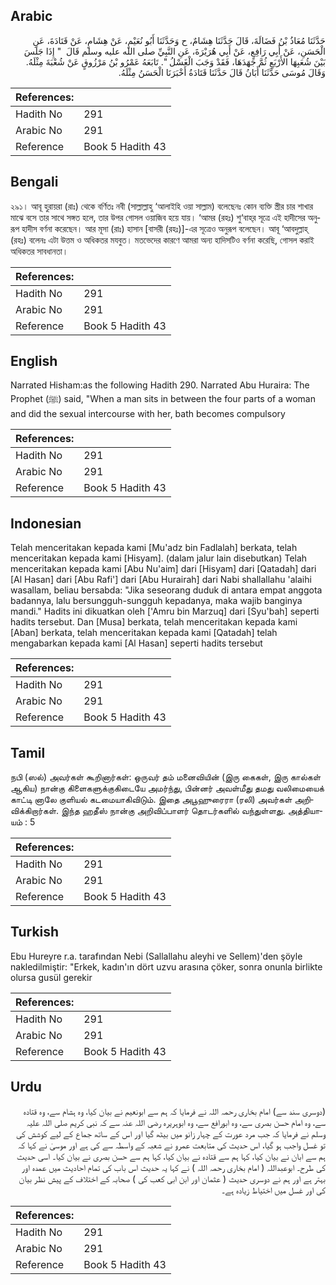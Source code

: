 ## Arabic


<div dir="rtl" lang="ar" style={{fontSize:'larger',backgroundColor:'#f8f9fa',padding:20}}>
حَدَّثَنَا مُعَاذُ بْنُ فَضَالَةَ، قَالَ حَدَّثَنَا هِشَامٌ، ح وَحَدَّثَنَا أَبُو نُعَيْمٍ، عَنْ هِشَامٍ، عَنْ قَتَادَةَ، عَنِ الْحَسَنِ، عَنْ أَبِي رَافِعٍ، عَنْ أَبِي هُرَيْرَةَ، عَنِ النَّبِيِّ صلى الله عليه وسلم قَالَ ‏ "‏ إِذَا جَلَسَ بَيْنَ شُعَبِهَا الأَرْبَعِ ثُمَّ جَهَدَهَا، فَقَدْ وَجَبَ الْغَسْلُ ‏"‏‏.‏ تَابَعَهُ عَمْرُو بْنُ مَرْزُوقٍ عَنْ شُعْبَةَ مِثْلَهُ‏.‏ وَقَالَ مُوسَى حَدَّثَنَا أَبَانُ قَالَ حَدَّثَنَا قَتَادَةُ أَخْبَرَنَا الْحَسَنُ مِثْلَهُ‏.‏
</div>
<div style={{backgroundColor:'#f8f9fa',padding:20, marginBottom: 10}}><table> <thead> <tr> <th>References:</th> <th></th> </tr> </thead> <tbody><tr><td>Hadith No</td><td>291</td></tr><tr><td>Arabic No</td><td>291</td></tr><tr><td>Reference</td><td>Book 5 Hadith 43</td></tr></tbody></table></div>

## Bengali


<div dir="ltr" lang="bn" style={{fontSize:'larger',backgroundColor:'#f8f9fa',padding:20}}>
২৯১। আবূ হুরায়রা (রাঃ) থেকে বর্ণিতঃ নবী (সাল্লাল্লাহু ‘আলাইহি ওয়া সাল্লাম) বলেছেনঃ কোন ব্যক্তি স্ত্রীর চার শাখার মাঝে বসে তার সাথে সঙ্গত হলে, তার উপর গোসল ওয়াজিব হয়ে যায়। ‘আমর (রহঃ) শু‘বাহ্‌র সূত্রে এই হাদীসের অনুরূপ হাদীস বর্ণনা করেছেন। আর মূসা (রাঃ) হাসান [বাসরী (রহঃ)]-এর সূত্রেও অনুরূপ বলেছেন। আবূ ‘আবদুল্লাহ্‌ (রহঃ) বলেনঃ এটা উত্তম ও অধিকতর মযবুত। মতভেদের কারণে আমরা অন্য হাদিসটিও বর্ণনা করেছি, গোসল করাই অধিকতর সাবধানতা।
</div>
<div style={{backgroundColor:'#f8f9fa',padding:20, marginBottom: 10}}><table> <thead> <tr> <th>References:</th> <th></th> </tr> </thead> <tbody><tr><td>Hadith No</td><td>291</td></tr><tr><td>Arabic No</td><td>291</td></tr><tr><td>Reference</td><td>Book 5 Hadith 43</td></tr></tbody></table></div>

## English


<div dir="ltr" lang="en" style={{fontSize:'larger',backgroundColor:'#f8f9fa',padding:20}}>
Narrated Hisham:as the following Hadith 290. Narrated Abu Huraira: The Prophet (ﷺ) said, "When a man sits in between the four parts of a woman and did the sexual intercourse with her, bath becomes compulsory
</div>
<div style={{backgroundColor:'#f8f9fa',padding:20, marginBottom: 10}}><table> <thead> <tr> <th>References:</th> <th></th> </tr> </thead> <tbody><tr><td>Hadith No</td><td>291</td></tr><tr><td>Arabic No</td><td>291</td></tr><tr><td>Reference</td><td>Book 5 Hadith 43</td></tr></tbody></table></div>

## Indonesian


<div dir="ltr" lang="id" style={{fontSize:'larger',backgroundColor:'#f8f9fa',padding:20}}>
Telah menceritakan kepada kami [Mu'adz bin Fadlalah] berkata, telah menceritakan kepada kami [Hisyam]. (dalam jalur lain disebutkan) Telah menceritakan kepada kami [Abu Nu'aim] dari [Hisyam] dari [Qatadah] dari [Al Hasan] dari [Abu Rafi'] dari [Abu Hurairah] dari Nabi shallallahu 'alaihi wasallam, beliau bersabda: "Jika seseorang duduk di antara empat anggota badannya, lalu bersungguh-sungguh kepadanya, maka wajib banginya mandi." Hadits ini dikuatkan oleh ['Amru bin Marzuq] dari [Syu'bah] seperti hadits tersebut. Dan [Musa] berkata, telah menceritakan kepada kami [Aban] berkata, telah menceritakan kepada kami [Qatadah] telah mengabarkan kepada kami [Al Hasan] seperti hadits tersebut
</div>
<div style={{backgroundColor:'#f8f9fa',padding:20, marginBottom: 10}}><table> <thead> <tr> <th>References:</th> <th></th> </tr> </thead> <tbody><tr><td>Hadith No</td><td>291</td></tr><tr><td>Arabic No</td><td>291</td></tr><tr><td>Reference</td><td>Book 5 Hadith 43</td></tr></tbody></table></div>

## Tamil


<div dir="ltr" lang="ta" style={{fontSize:'larger',backgroundColor:'#f8f9fa',padding:20}}>
நபி (ஸல்) அவர்கள் கூறினார்கள்: ஒருவர் தம் மனைவியின் (இரு கைகள், இரு கால்கள் ஆகிய) நான்கு கிளைகளுக்குகிடையே அமர்ந்து, பின்னர் அவள்மீது தமது வலிமையைக் காட்டி னாலே குளியல் கடமையாகிவிடும். இதை அபூஹுரைரா (ரலி) அவர்கள் அறிவிக்கிறார்கள். இந்த ஹதீஸ் நான்கு அறிவிப்பாளர் தொடர்களில் வந்துள்ளது. அத்தியாயம் : 5
</div>
<div style={{backgroundColor:'#f8f9fa',padding:20, marginBottom: 10}}><table> <thead> <tr> <th>References:</th> <th></th> </tr> </thead> <tbody><tr><td>Hadith No</td><td>291</td></tr><tr><td>Arabic No</td><td>291</td></tr><tr><td>Reference</td><td>Book 5 Hadith 43</td></tr></tbody></table></div>

## Turkish


<div dir="ltr" lang="tr" style={{fontSize:'larger',backgroundColor:'#f8f9fa',padding:20}}>
Ebu Hureyre r.a. tarafından Nebi (Sallallahu aleyhi ve Sellem)'den şöyle nakledilmiştir: "Erkek, kadın'ın dört uzvu arasına çöker, sonra onunla birlikte olursa gusül gerekir
</div>
<div style={{backgroundColor:'#f8f9fa',padding:20, marginBottom: 10}}><table> <thead> <tr> <th>References:</th> <th></th> </tr> </thead> <tbody><tr><td>Hadith No</td><td>291</td></tr><tr><td>Arabic No</td><td>291</td></tr><tr><td>Reference</td><td>Book 5 Hadith 43</td></tr></tbody></table></div>

## Urdu


<div dir="rtl" lang="ur" style={{fontSize:'larger',backgroundColor:'#f8f9fa',padding:20}}>
(دوسری سند سے) امام بخاری رحمہ اللہ نے فرمایا کہ ہم سے ابونعیم نے بیان کیا، وہ ہشام سے، وہ قتادہ سے، وہ امام حسن بصری سے، وہ ابورافع سے، وہ ابوہریرہ رضی اللہ عنہ سے کہ نبی کریم صلی اللہ علیہ وسلم نے فرمایا کہ جب مرد عورت کے چہار زانو میں بیٹھ گیا اور اس کے ساتھ جماع کے لیے کوشش کی تو غسل واجب ہو گیا، اس حدیث کی متابعت عمرو نے شعبہ کے واسطہ سے کی ہے اور موسیٰ نے کہا کہ ہم سے ابان نے بیان کیا، کہا ہم سے قتادہ نے بیان کیا، کہا ہم سے حسن بصری نے بیان کیا۔ اسی حدیث کی طرح۔ ابوعبداللہ ( امام بخاری رحمہ اللہ ) نے کہا یہ حدیث اس باب کی تمام احادیث میں عمدہ اور بہتر ہے اور ہم نے دوسری حدیث ( عثمان اور ابن ابی کعب کی ) صحابہ کے اختلاف کے پیش نظر بیان کی اور غسل میں اختیاط زیادہ ہے۔
</div>
<div style={{backgroundColor:'#f8f9fa',padding:20, marginBottom: 10}}><table> <thead> <tr> <th>References:</th> <th></th> </tr> </thead> <tbody><tr><td>Hadith No</td><td>291</td></tr><tr><td>Arabic No</td><td>291</td></tr><tr><td>Reference</td><td>Book 5 Hadith 43</td></tr></tbody></table></div>